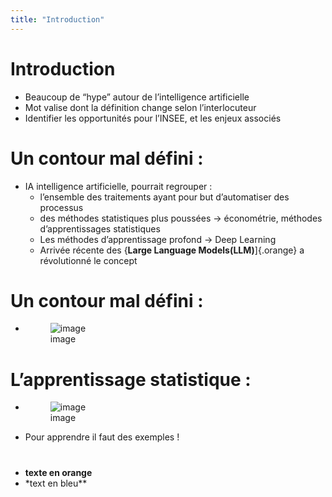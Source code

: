 ```yaml
---
title: "Introduction"
---
```


# Introduction

- Beaucoup de "hype" autour de l'intelligence artificielle
- Mot valise dont la définition change selon l'interlocuteur
- Identifier les opportunités pour l'INSEE, et les enjeux associés

# Un contour mal défini : 

- IA intelligence artificielle, pourrait regrouper :
    - l'ensemble des traitements ayant pour but d'automatiser des processus
    - des méthodes statistiques plus poussées -> économétrie, méthodes d'apprentissages statistiques
    - Les méthodes d'apprentissage profond -> Deep Learning 
    - Arrivée récente des {**Large Language Models(LLM)**]{.orange} a révolutionné le concept


# Un contour mal défini : 

- ![image](../img/IA_concentrique.png)

# L'apprentissage statistique : 

- ![image](../img/cadre_general_apprentissage.png)
- Pour apprendre il faut des exemples !



#
- [**texte en orange**]{.orange}
- [*text en bleu**]{.blue2}



## 